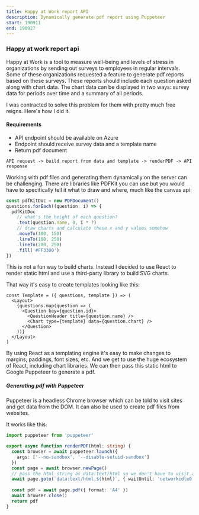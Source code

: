 ```yaml
---
title: Happy at Work report API
description: Dynamically generate pdf report using Puppeteer
start: 190911
end: 190927
---
```




### Happy at work report api

Happy at Work is a tool to measure well-being and levels of stress in organizations by sending out surveys to employees in regular intervals. Some of these organizations requested a feature to generate pdf reports based on these surveys. These reports should include each question asked along with chart data. The chart data can be displayed in two ways: survey data for periods over time and a summary of all periods.

I was contracted to solve this problem for them with pretty much free reigns. Here's how I did it.

#### Requirements

- API endpoint should be available on Azure
- Endpoint should receive survey data and a template name
- Return pdf document

```
API request -> build report from data and template -> renderPDF -> API response
```

Working with pdf files and generating them dynamically on the server can be challenging. There are libraries like PDFKit you can use but you would have to specifically tell it what to draw and where, much like the canvas api:

```javascript
const pdfKitDoc = new PDFDocument()
questions.forEach((question, i) => {
  pdfKitDoc
    // what's the height of each question?
    .text(question.name, 0, i * ?)
    // draw charts and calculate these x and y values somehow
    .moveTo(100, 150)
    .lineTo(100, 250)
    .lineTo(200, 250)
    .fill('#FF3300')
})
```

This is not a fun way to build charts. Instead I decided to use React to render static html and use a third-party library to build SVG charts.

That way it's easy to create templates looking like this:


```tsx
const Template = ({ questions, template }) => (
  <Layout>
    {questions.map(question => (
      <Question key={question.id}>
        <QuestionHeader title={question.name} />
        <Chart type={template} data={question.chart} />
      </Question>
    ))}
  </Layout>
)
```

By using React as a templating engine it's easy to make changes to margins, paddings, font sizes, etc. And we get to use the huge ecosystem of React, including chart libraries. We can then pass this static html to Google Puppeteer to generate a pdf.

##### Generating pdf with Puppeteer

Puppeteer is a headless Chrome browser which can be told to visit sites and get data from the DOM. It can also be used to create pdf files from websites.

It works like this:

```ts
import puppeteer from 'puppeteer'

export async function renderPDF(html: string) {
  const browser = await puppeteer.launch({
    args: ['--no-sandbox', '--disable-setuid-sandbox']
  })
  const page = await browser.newPage()
  // pass the html string as data:text/html so we don't have to visit a url
  await page.goto(`data:text/html,${html}`, { waitUntil: 'networkidle0' })
  
  const pdf = await page.pdf({ format: 'A4' })
  await browser.close()
  return pdf
}
```
